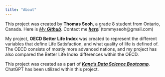 ```yaml
---
title: "About"
---
```


This project was created by **Thomas Seoh**, a grade 8 student from Ontario, Canada. Here is [*My **Github***](https://github.com/tdwseoh). Contact me [***here***](https://mail.google.com/mail/u/0/?fs=1&to=tommyseoh@gmail.com&tf=cm)*!* (tommyseoh@gmail.com)

My project, __OECD Better Life Index__ was created to represent the different variables that define Life Satisfaction, and what quality of life is defined of. The OECD consists of mostly more advanced nations, and my project has also compared the Better Life Index differences within the OECD.

This project was created as a part of [***Kane’s Data Science Bootcamp***](https://bootcamp.davidkane.info/). ChatGPT has been utilized within this project.
